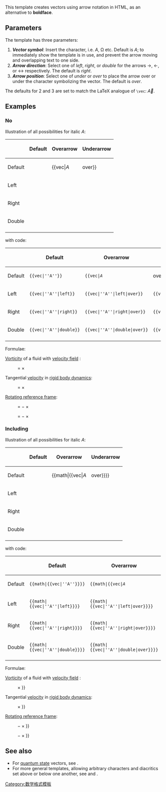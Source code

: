 {{缺乏中文说明}}
This template creates vectors using arrow notation in HTML, as an alternative to '''boldface'''. 

==Parameters==

The template has three parameters:

<ol>
<li>'''''Vector symbol''''': Insert the character, i.e. ''A'', Ω etc. Default is ''A''; to immediately show the template is in use, and prevent the arrow moving and overlapping text to one side.</li>
<li>'''''Arrow direction''''': Select one of ''left'', ''right'', or ''double'' for the arrows →, ←, or ↔ respectively. The default is ''right''.</li>
<li>'''''Arrow position''''': Select one of ''under'' or ''over'' to place the arrow over or under the character symbolizing the vector. The default is ''over''.</li>
</ol>

The defaults for 2 and 3 are set to match the LaTeX analogue of <code>\vec</code>: <math>\vec{A}</math>.

==Examples==

===No {{tl|math}}===

Illustration of all possibilities for italic ''A'':

{| class="wikitable"
|-
! 
! Default 
! Overarrow
! Underarrow
|-
! Default
|{{vec|''A''}}
|{{vec|''A''||over}}
|{{vec|''A''||under}}
|-
! Left
|{{vec|''A''|left}}
|{{vec|''A''|left|over}}
|{{vec|''A''|left|under}}
|-
! Right
|{{vec|''A''|right}}
|{{vec|''A''|right|over}}
|{{vec|''A''|right|under}}
|-
! Double
|{{vec|''A''|double}}
|{{vec|''A''|double|over}}
|{{vec|''A''|double|under}}
|-
|}

with code:

{| class="wikitable"
|-
! 
! Default 
! Overarrow
! Underarrow
|-
! Default
|<code><nowiki>{{vec|''A''}}</nowiki></code>
|<code><nowiki>{{vec|''A''||over}}</nowiki></code>
|<code><nowiki>{{vec|''A''||under}}</nowiki></code>
|-
! Left
|<code><nowiki>{{vec|''A''|left}}</nowiki></code>
|<code><nowiki>{{vec|''A''|left|over}}</nowiki></code>
|<code><nowiki>{{vec|''A''|left|under}}</nowiki></code>
|-
! Right
|<code><nowiki>{{vec|''A''|right}}</nowiki></code>
|<code><nowiki>{{vec|''A''|right|over}}</nowiki></code>
|<code><nowiki>{{vec|''A''|right|under}}</nowiki></code>
|-
! Double
|<code><nowiki>{{vec|''A''|double}}</nowiki></code>
|<code><nowiki>{{vec|''A''|double|over}}</nowiki></code>
|<code><nowiki>{{vec|''A''|double|under}}</nowiki></code>
|-
|}

Formulae:

[[Vorticity]] of a fluid with [[velocity field]] {{vec|''u''}}:

:{{vec|''ω''}} = {{vec|&nabla;}} × {{vec|''u''}}

Tangential [[velocity]] in [[rigid body dynamics]]:

:{{vec|''v''}} = {{vec|''ω''}} × {{vec|''r''}}

[[Rotating reference frame]]:

:{{frac|d{{vec|''A''&prime;}}|d''t''}} = {{frac|d{{vec|''A''}}|d''t''}} &minus; {{vec|''ω''}} × {{vec|''A''}}

:{{sfrac|d{{vec|''A''&prime;}}|d''t''}} = {{sfrac|d{{vec|''A''}}|d''t''}} &minus; {{vec|''ω''}} × {{vec|''A''}}

===Including {{tl|math}}===

Illustration of all possibilities for italic ''A'':

{| class="wikitable"
|-
! 
! Default 
! Overarrow
! Underarrow
|-
! Default
|{{math|{{vec|''A''}}}}
|{{math|{{vec|''A''||over}}}}
|{{math|{{vec|''A''||under}}}}
|-
! Left
|{{math|{{vec|''A''|left}}}}
|{{math|{{vec|''A''|left|over}}}}
|{{math|{{vec|''A''|left|under}}}}
|-
! Right
|{{math|{{vec|''A''|right}}}}
|{{math|{{vec|''A''|right|over}}}}
|{{math|{{vec|''A''|right|under}}}}
|-
! Double
|{{math|{{vec|''A''|double}}}}
|{{math|{{vec|''A''|double|over}}}}
|{{math|{{vec|''A''|double|under}}}}
|-
|}

with code:

{| class="wikitable"
|-
! 
! Default 
! Overarrow
! Underarrow
|-
! Default
|<code><nowiki>{{math|{{vec|''A''}}}}</nowiki></code>
|<code><nowiki>{{math|{{vec|''A''||over}}}}</nowiki></code>
|<code><nowiki>{{math|{{vec|''A''||under}}}}</nowiki></code>
|-
! Left
|<code><nowiki>{{math|{{vec|''A''|left}}}}</nowiki></code>
|<code><nowiki>{{math|{{vec|''A''|left|over}}}}</nowiki></code>
|<code><nowiki>{{math|{{vec|''A''|left|under}}}}</nowiki></code>
|-
! Right
|<code><nowiki>{{math|{{vec|''A''|right}}}}</nowiki></code>
|<code><nowiki>{{math|{{vec|''A''|right|over}}}}</nowiki></code>
|<code><nowiki>{{math|{{vec|''A''|right|under}}}}</nowiki></code>
|-
! Double
|<code><nowiki>{{math|{{vec|''A''|double}}}}</nowiki></code>
|<code><nowiki>{{math|{{vec|''A''|double|over}}}}</nowiki></code>
|<code><nowiki>{{math|{{vec|''A''|double|under}}}}</nowiki></code>
|-
|}

Formulae:

[[Vorticity]] of a fluid with [[velocity field]] {{vec|''u''}}:

:{{math|{{vec|''ω''}} {{=}} {{vec|&nabla;}} × {{vec|''u''}}}}

Tangential [[velocity]] in [[rigid body dynamics]]:

:{{math|{{vec|''v''}} {{=}} {{vec|''ω''}} × {{vec|''r''}}}}

[[Rotating reference frame]]:

:{{math|{{frac|d{{vec|''A''&prime;}}|d''t''}} {{=}} {{frac|d{{vec|''A''}}|d''t''}} &minus; {{vec|''ω''}} × {{vec|''A''}}}}

:{{math|{{sfrac|d{{vec|''A''&prime;}}|d''t''}} {{=}} {{sfrac|d{{vec|''A''}}|d''t''}} &minus; {{vec|''ω''}} × {{vec|''A''}}}}

==See also==

*For [[quantum state]] vectors, see {{tl|braket}}.
*For more general templates, allowing arbitrary characters and diacritics set above or below one another, see {{tl|overset}} and {{tl|underset}}.

<includeonly>
<!-- Categories and interwikis go here: -->
[[Category:数学格式模板]]
</includeonly>